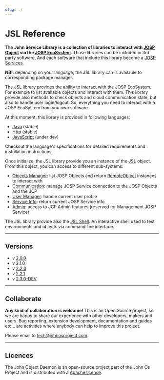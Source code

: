 ```yaml
---
slug: ./
---
```

# JSL Reference


<ReferenceIntro
  logo_path="/docs/img/icons/JSL_Icon_250.png">

The **John Service Library is a collection of libraries to interact with [JOSP Object](/docs/what/josp/object) via the [JOSP EcoSystem](/docs/what/josp/ecosystem)**.
Those libraries can be included in 3rd party software, And each software that include this library become a [JOSP Services](/docs/what/josp/service).

**NB!**: depending on your language, the JSL library can is available to corresponding package manager.

</ReferenceIntro>

<ReferenceInfo
  proj_name="JSL"
  refs_dir="josp/jsl"
  ver_stable="2.2.1"
  ver_dev="2.3.0-DEV"
  repo_name="com.robypomper.josp"
  />

The JSL library provides the ability to interact with the JOSP EcoSystem. For example to list available objects and interact with them.
This library provide also methods to check objects and cloud communication state, but also to handle user login/logout. So, everything you need to interact with a JOSP EcoSystem from you own software.

At this moment, this library is provided in following languages:
* [Java](langs/java) (stable)
* [Http](langs/http) (stable)
* [JavaScript](langs/javascript) (under dev)

Checkout the language's specifications for detailed requirements and installation instructions.

Once initialize, the JSL library provide you an instance of the [JSL](apis/jsl) object. From this object, you can access to different sub-systems:
* [Objects Manager](apis/objs_mngr): list JOSP Objects and return [RemoteObject](apis/remote_object) instances to interact with
* [Communication](apis/comm): manage JOSP Service connection to the JOSP Objects and the JCP
* [User Manager](apis/user_mngr): handle current user profile
* [Service Info](apis/service_info): return current JOSP Service info
* [Admin](apis/admin): access to JCP Admin features (reserved for Management JOSP Service)

The JSL library provide also the [JSL Shell](specs/shell). An interactive shell used to test environments and objects via command line interface.

----

## Versions

* v [2.0.0](https://bitbucket.org/johnosproject_shared/com.robypomper.josp/src/2.0.0/)
* v 2.1.0
* v [2.2.0](https://bitbucket.org/johnosproject_shared/com.robypomper.josp/src/2.2.0/)
* v [2.2.1](https://bitbucket.org/johnosproject_shared/com.robypomper.josp/src/2.2.1/)
* v [2.3.0-DEV](https://bitbucket.org/johnosproject_shared/com.robypomper.josp/src/develop/)

---

## Collaborate

**Any kind of collaboration is welcome!** This is an Open Source project, so we are happy to share our experience with other developers, makers and users. Bug reporting, extension development, documentation and guides etc... are activities where anybody can help to improve this project.

Please email to [tech@johnosproject.com](mailto:tech@johnosproject.com).

----

## Licences

The John Object Daemon is an open-source project part of the John Os Project and is distributed with a [Apache license](https://bitbucket.org/johnosproject_shared/com.robypomper.josp/src/master/LICENSES/John%20Service%20Library).
